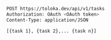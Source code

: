```bash
POST https://toloka.dev/api/v1/tasks
Authorization: OAuth <OAuth token>
Content-Type: application/JSON

[{task 1}, {task 2},... {task n}]
```